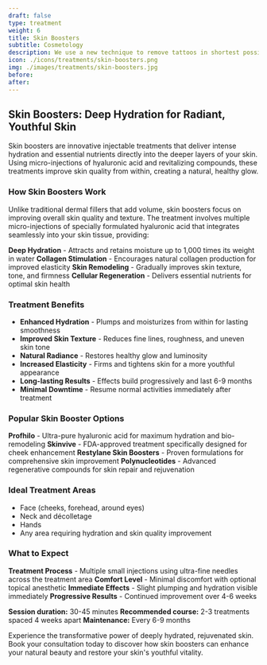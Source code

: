 ---
draft: false
type: treatment
weight: 6
title: Skin Boosters
subtitle: Cosmetology
description: We use a new technique to remove tattoos in shortest possible time with no side effects.
icon: ./icons/treatments/skin-boosters.png
img: ./images/treatments/skin-boosters.jpg
before:
after:
---

## Skin Boosters: Deep Hydration for Radiant, Youthful Skin

Skin boosters are innovative injectable treatments that deliver intense hydration and essential nutrients directly into the deeper layers of your skin. Using micro-injections of hyaluronic acid and revitalizing compounds, these treatments improve skin quality from within, creating a natural, healthy glow.

### How Skin Boosters Work

Unlike traditional dermal fillers that add volume, skin boosters focus on improving overall skin quality and texture. The treatment involves multiple micro-injections of specially formulated hyaluronic acid that integrates seamlessly into your skin tissue, providing:

**Deep Hydration** - Attracts and retains moisture up to 1,000 times its weight in water
**Collagen Stimulation** - Encourages natural collagen production for improved elasticity
**Skin Remodeling** - Gradually improves skin texture, tone, and firmness
**Cellular Regeneration** - Delivers essential nutrients for optimal skin health

### Treatment Benefits

- **Enhanced Hydration** - Plumps and moisturizes from within for lasting smoothness
- **Improved Skin Texture** - Reduces fine lines, roughness, and uneven skin tone
- **Natural Radiance** - Restores healthy glow and luminosity
- **Increased Elasticity** - Firms and tightens skin for a more youthful appearance
- **Long-lasting Results** - Effects build progressively and last 6-9 months
- **Minimal Downtime** - Resume normal activities immediately after treatment

### Popular Skin Booster Options

**Profhilo** - Ultra-pure hyaluronic acid for maximum hydration and bio-remodeling
**Skinvive** - FDA-approved treatment specifically designed for cheek enhancement
**Restylane Skin Boosters** - Proven formulations for comprehensive skin improvement
**Polynucleotides** - Advanced regenerative compounds for skin repair and rejuvenation

### Ideal Treatment Areas

- Face (cheeks, forehead, around eyes)
- Neck and décolletage
- Hands
- Any area requiring hydration and skin quality improvement

### What to Expect

**Treatment Process** - Multiple small injections using ultra-fine needles across the treatment area
**Comfort Level** - Minimal discomfort with optional topical anesthetic
**Immediate Effects** - Slight plumping and hydration visible immediately
**Progressive Results** - Continued improvement over 4-6 weeks

**Session duration:** 30-45 minutes
**Recommended course:** 2-3 treatments spaced 4 weeks apart
**Maintenance:** Every 6-9 months

Experience the transformative power of deeply hydrated, rejuvenated skin. Book your consultation today to discover how skin boosters can enhance your natural beauty and restore your skin's youthful vitality.